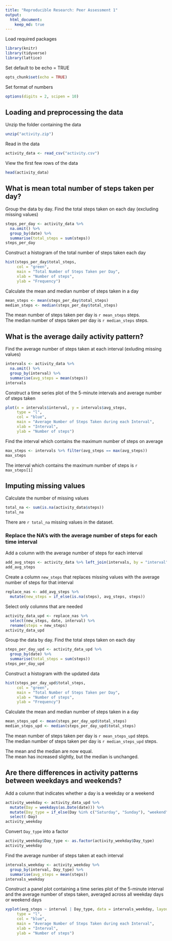 ```yaml
---
title: "Reproducible Research: Peer Assessment 1"
output: 
  html_document:
    keep_md: true
---
```


Load required packages
```r
library(knitr)
library(tidyverse)
library(lattice)
```


Set default to be echo = TRUE
```r
opts_chunk$set(echo = TRUE)
```

Set format of numbers
```r
options(digits = 2, scipen = 10)
```

## Loading and preprocessing the data

Unzip the folder containing the data
```r
unzip("activity.zip")
```

Read in the data
```r
activity_data <- read_csv("activity.csv")
```

View the first few rows of the data
```r
head(activity_data)
```

## What is mean total number of steps taken per day?

Group the data by day. Find the total steps taken on each day (excluding missing values)
```r
steps_per_day <- activity_data %>%
  na.omit() %>%
  group_by(date) %>%
  summarise(total_steps = sum(steps))
steps_per_day
```

Construct a histogram of the total number of steps taken each day
```r
hist(steps_per_day$total_steps,
     col = "green",
     main = "Total Number of Steps Taken per Day",
     xlab = "Number of steps",
     ylab = "Frequency")
```

Calculate the mean and median number of steps taken in a day
```r
mean_steps <- mean(steps_per_day$total_steps)
median_steps <- median(steps_per_day$total_steps)
```

The mean number of steps taken per day is `r mean_steps` steps.  
The median number of steps taken per day is `r median_steps` steps.

## What is the average daily activity pattern?

Find the average number of steps taken at each interval (exluding missing values)
```r
intervals <- activity_data %>%
  na.omit() %>%
  group_by(interval) %>%
  summarise(avg_steps = mean(steps))
intervals
```

Construct a time series plot of the 5-minute intervals and average number of steps taken
```r
plot(x = intervals$interval, y = intervals$avg_steps,
     type = "l",
     col = "blue",
     main = "Average Number of Steps Taken during each Interval",
     xlab = "Interval",
     ylab = "Number of steps")
```

Find the interval which contains the maximum number of steps on average
```r
max_steps <- intervals %>% filter(avg_steps == max(avg_steps))
max_steps
```

The interval which contains the maximum number of steps is `r max_steps[1]`

## Imputing missing values

Calculate the number of missing values
```r
total_na <- sum(is.na(activity_data$steps))
total_na
```

There are `r total_na` missing values in the dataset.

### Replace the NA's with the average number of steps for each time interval

Add a column with the average number of steps for each interval
```r
add_avg_steps <- activity_data %>% left_join(intervals, by = "interval")
add_avg_steps
```

Create a column `new_steps` that replaces missing values with the average number of steps for that interval
```r
replace_nas <- add_avg_steps %>%
  mutate(new_steps = if_else(is.na(steps), avg_steps, steps))
```

Select only columns that are needed
```r
activity_data_upd <- replace_nas %>%
  select(new_steps, date, interval) %>%
  rename(steps = new_steps)
activity_data_upd
```

Group the data by day. Find the total steps taken on each day
```r
steps_per_day_upd <- activity_data_upd %>%
  group_by(date) %>%
  summarise(total_steps = sum(steps))
steps_per_day_upd
```

Construct a histogram with the updated data
```r
hist(steps_per_day_upd$total_steps,
     col = "green",
     main = "Total Number of Steps Taken per Day",
     xlab = "Number of steps",
     ylab = "Frequency")
```

Calculate the mean and median number of steps taken in a day
```r
mean_steps_upd <- mean(steps_per_day_upd$total_steps)
median_steps_upd <- median(steps_per_day_upd$total_steps)
```

The mean number of steps taken per day is `r mean_steps_upd` steps.  
The median number of steps taken per day is `r median_steps_upd` steps.  

The mean and the median are now equal.  
The mean has increased slightly, but the median is unchanged.

## Are there differences in activity patterns between weekdays and weekends?

Add a column that indicates whether a day is a weekday or a weekend
```r
activity_weekday <- activity_data_upd %>%
  mutate(Day = weekdays(as.Date(date))) %>%
  mutate(Day_type = if_else(Day %in% c("Saturday", "Sunday"), "weekend", "weekday")) %>%
  select(-Day)
activity_weekday
```

Convert `Day_type` into a factor
```r
activity_weekday$Day_type <- as.factor(activity_weekday$Day_type)
activity_weekday
```

Find the average number of steps taken at each interval
```r
intervals_weekday <- activity_weekday %>%
  group_by(interval, Day_type) %>%
  summarise(avg_steps = mean(steps))
intervals_weekday
```

Construct a panel plot containing a time series plot of the 5-minute interval and the average number of steps taken, averaged across all weekday days or weekend days
```r
xyplot(avg_steps ~ interval | Day_type, data = intervals_weekday, layout = c(1,2),
     type = "l",
     col = "blue",
     main = "Average Number of Steps Taken during each Interval",
     xlab = "Interval",
     ylab = "Number of steps")
```

